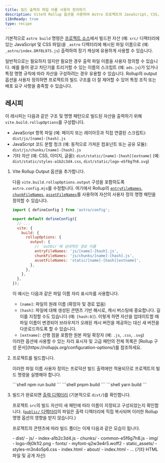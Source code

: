 ```yaml
---
title: 빌드 출력의 파일 이름 사용자 정의하기
description: Vite의 Rollup 옵션을 사용하여 Astro 프로젝트의 JavaScript, CSS, 이미지와 같은 빌드된 자산의 명명 패턴을 변경하는 방법을 알아보세요.
i18nReady: true
type: recipe
---
```


기본적으로 `astro build` 명령은 [프로젝트 소스](/ko/basics/project-structure/#src)에서 빌드한 자산 (예: `src/` 디렉터리에 있는 JavaScript 및 CSS 파일)을 `_astro` 디렉터리에 해시된 파일 이름으로 (예: `_astro/index.DRf8L97S.js`) 출력하여 장기 캐싱에 유용하게 사용할 수 있습니다.

일반적으로는 필요하지 않지만 필요한 경우 출력 파일 이름을 사용자 정의할 수 있습니다. 예를 들어 광고 차단기를 트리거할 수 있는 이름의 스크립트 (예: `ads.js`)가 있거나 특정 명명 규칙에 따라 자산을 구성하려는 경우 유용할 수 있습니다. Rollup의 output 옵션을 사용자 정의하면 프로젝트의 빌드 구조를 더 잘 제어할 수 있어 특정 조직 또는 배포 요구 사항을 충족할 수 있습니다.

## 레시피

이 레시피는 다음과 같은 구조 및 명명 패턴으로 빌드된 자산을 출력하기 위해 `vite.build.rollupOptions`를 구성합니다.
-   JavaScript 항목 파일 (예: 페이지 또는 레이아웃과 직접 연결된 스크립트): `dist/js/[name]-[hash].js`
-   JavaScript 코드 분할 청크 (예: 동적으로 가져온 컴포넌트 또는 공유 모듈): `dist/js/chunks/[name]-[hash].js`
-   기타 자산 (예: CSS, 이미지, 글꼴): `dist/static/[name]-[hash][extname]` (예: `dist/static/styles-a1b2c3d4.css`, `dist/static/logo-e5f6g7h8.svg`)

<Steps>

1.  Vite Rollup Output 옵션을 추가합니다.
    
    다음 `vite.build.rollupOptions.output` 구성을 포함하도록 `astro.config.mjs`를 수정합니다. 여기에서 Rollup의 [`entryFileNames`](https://rollupjs.org/configuration-options/#output-entryfilenames), [`chunkFileNames`](https://rollupjs.org/configuration-options/#output-chunkfilenames), [`assetFileNames`](https://rollupjs.org/configuration-options/#output-assetfilenames)를 사용하여 자산의 사용자 정의 명명 패턴을 정의할 수 있습니다.

    ```javascript title="astro.config.mjs" ins
    import { defineConfig } from 'astro/config';

    export default defineConfig({
      // ...
      vite: {
        build: {
          rollupOptions: {
            output: {
              // `outDir`에 상대적인 경로 이름
              entryFileNames: 'js/[name]-[hash].js',
              chunkFileNames: 'js/chunks/[name]-[hash].js',
              assetFileNames: 'static/[name]-[hash][extname]',
            },
          },
        },
      },
    });
    ```

    이 예시는 다음과 같은 파일 이름 자리 표시자를 사용합니다.
    *   `[name]`: 파일의 원래 이름 (확장자 및 경로 없음)
    *   `[hash]`: 파일에 대해 생성된 콘텐츠 기반 해시로, 캐시 버스팅에 중요합니다. 길이를 지정할 수도 있습니다 (예: `[hash:8]`). 이렇게 하면 자산을 업데이트할 때 파일 이름이 변경되어 브라우저가 오래된 캐시 버전을 제공하는 대신 새 버전을 다운로드하도록 할 수 있습니다.
    *   `[extname]`: 선행 점을 포함한 원본 파일 확장자 (예: `.js`, `.css`, `.svg`)

    <ReadMore>    
    이러한 옵션에 사용할 수 있는 자리 표시자 및 고급 패턴의 전체 목록은 [Rollup 구성 문서](https://rollupjs.org/configuration-options/)를 참조하세요.
    </ReadMore>

2.  프로젝트를 빌드합니다.
    
    이러한 파일 이름 사용자 정의는 프로덕션 빌드 출력에만 적용되므로 프로젝트의 빌드 명령을 실행해야 합니다.

    <PackageManagerTabs>
      <Fragment slot="npm">
      ```shell
      npm run build
      ```
      </Fragment>
      <Fragment slot="pnpm">
      ```shell
      pnpm build
      ```
      </Fragment>
      <Fragment slot="yarn">
      ```shell
      yarn build
      ```
      </Fragment>
    </PackageManagerTabs>

3. 빌드가 완료되면 [출력 디렉터리](/ko/reference/configuration-reference/#outdir) (기본적으로 `dist/`)를 확인합니다.
    
    프로젝트 `src`의 빌드 자산이 새 패턴에 따라 이름이 지정되고 구성되었는지 확인합니다. ([`public/` 디렉터리](/ko/basics/project-structure/#public)의 파일은 출력 디렉터리에 직접 복사되며 이러한 Rollup 명명 옵션의 영향을 받지 않습니다.)
    
    프로젝트의 콘텐츠에 따라 빌드 폴더는 이제 다음과 같은 모습이 됩니다.

    <FileTree>
    - dist/
      - js/
        - index-a1b2c3d4.js
        - chunks/
          - common-e5f6g7h8.js
      - img/
        - logo-i9j0k1l2.png
      - fonts/
        - myfont-q2w3e4r5.woff2
      - static_assets/
        - styles-m3n4o5p6.css
      - index.html
      - about/
        - index.html
      - ... (기타 HTML 파일 및 공개 자산)
    </FileTree>

</Steps>
